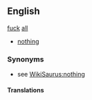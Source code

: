 ==English==
[[fuck]] [[all]]
*[[nothing]]
===Synonyms===
*see [[WikiSaurus:nothing]]
====Translations====
{{frtrad|que dalle}}